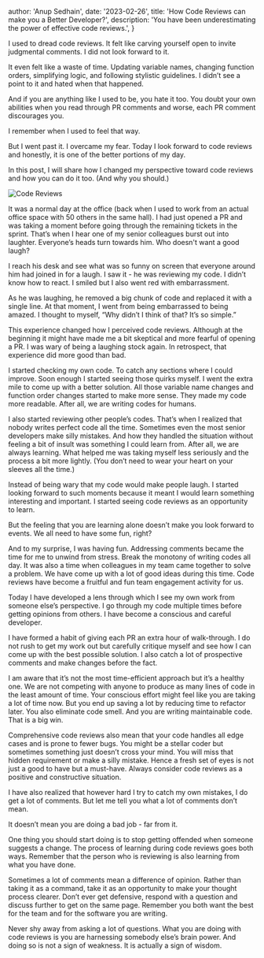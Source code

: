 
  author: 'Anup Sedhain',
  date: '2023-02-26',
  title: 'How Code Reviews can make you a Better Developer?',
  description:
    'You have been underestimating the power of effective code reviews.',
}


I used to dread code reviews. It felt like carving yourself open to invite judgmental comments. I did not look forward to it.

It even felt like a waste of time. Updating variable names, changing function orders, simplifying logic, and following stylistic guidelines. I didn’t see a point to it and hated when that happened.

And if you are anything like I used to be, you hate it too. You doubt your own abilities when you read through PR comments and worse, each PR comment discourages you.

I remember when I used to feel that way.

But I went past it. I overcame my fear. Today I look forward to code reviews and honestly, it is one of the better portions of my day.

In this post, I will share how I changed my perspective toward code reviews and how you can do it too. (And why you should.)

<Image src={codeReviews} alt="Code Reviews" />

It was a normal day at the office (back when I used to work from an actual office space with 50 others in the same hall). I had just opened a PR and was taking a moment before going through the remaining tickets in the sprint. That’s when I hear one of my senior colleagues burst out into laughter. Everyone’s heads turn towards him. Who doesn't want a good laugh?

I reach his desk and see what was so funny on screen that everyone around him had joined in for a laugh. I saw it - he was reviewing my code. I didn’t know how to react. I smiled but I also went red with embarrassment.

As he was laughing, he removed a big chunk of code and replaced it with a single line. At that moment, I went from being embarrassed to being amazed. I thought to myself, “Why didn’t I think of that? It’s so simple.”

This experience changed how I perceived code reviews. Although at the beginning it might have made me a bit skeptical and more fearful of opening a PR. I was wary of being a laughing stock again. In retrospect, that experience did more good than bad.

I started checking my own code. To catch any sections where I could improve. Soon enough I started seeing those quirks myself. I went the extra mile to come up with a better solution. All those variable name changes and function order changes started to make more sense. They made my code more readable. After all, we are writing codes for humans.

I also started reviewing other people’s codes. That’s when I realized that nobody writes perfect code all the time. Sometimes even the most senior developers make silly mistakes. And how they handled the situation without feeling a bit of insult was something I could learn from. After all, we are always learning. What helped me was taking myself less seriously and the process a bit more lightly. (You don’t need to wear your heart on your sleeves all the time.)

Instead of being wary that my code would make people laugh. I started looking forward to such moments because it meant I would learn something interesting and important. I started seeing code reviews as an opportunity to learn.

But the feeling that you are learning alone doesn’t make you look forward to events. We all need to have some fun, right?

And to my surprise, I was having fun. Addressing comments became the time for me to unwind from stress. Break the monotony of writing codes all day. It was also a time when colleagues in my team came together to solve a problem. We have come up with a lot of good ideas during this time. Code reviews have become a fruitful and fun team engagement activity for us.

Today I have developed a lens through which I see my own work from someone else’s perspective. I go through my code multiple times before getting opinions from others. I have become a conscious and careful developer.

I have formed a habit of giving each PR an extra hour of walk-through. I do not rush to get my work out but carefully critique myself and see how I can come up with the best possible solution. I also catch a lot of prospective comments and make changes before the fact.

I am aware that it’s not the most time-efficient approach but it’s a healthy one. We are not competing with anyone to produce as many lines of code in the least amount of time. Your conscious effort might feel like you are taking a lot of time now. But you end up saving a lot by reducing time to refactor later. You also eliminate code smell. And you are writing maintainable code. That is a big win.

Comprehensive code reviews also mean that your code handles all edge cases and is prone to fewer bugs. You might be a stellar coder but sometimes something just doesn’t cross your mind. You will miss that hidden requirement or make a silly mistake. Hence a fresh set of eyes is not just a good to have but a must-have. Always consider code reviews as a positive and constructive situation.

I have also realized that however hard I try to catch my own mistakes, I do get a lot of comments. But let me tell you what a lot of comments don’t mean.

It doesn’t mean you are doing a bad job - far from it.

One thing you should start doing is to stop getting offended when someone suggests a change. The process of learning during code reviews goes both ways. Remember that the person who is reviewing is also learning from what you have done.

Sometimes a lot of comments mean a difference of opinion. Rather than taking it as a command, take it as an opportunity to make your thought process clearer. Don’t ever get defensive, respond with a question and discuss further to get on the same page. Remember you both want the best for the team and for the software you are writing.

Never shy away from asking a lot of questions. What you are doing with code reviews is you are harnessing somebody else’s brain power. And doing so is not a sign of weakness. It is actually a sign of wisdom.
